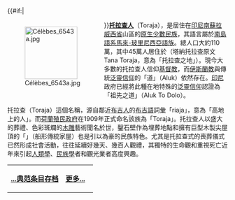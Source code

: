 {{#if:{{{image}}}|<div style="float:left;margin-right:1em">[[Image:Célèbes_6543a.jpg|120px]]
</div>}}'''[[托拉查人|托拉查人]]'''（Toraja），是居住在[[印尼|印尼]][[南蘇拉威西省|南蘇拉威西省]]山區的[[原住民|原生]][[少數民族|少數民族]]，其語言屬於[[南島語系|南島語系]][[馬來-玻里尼西亞語族|馬來-玻里尼西亞語族]]。總人口大約110萬，其中45萬人居住於{{link-en|塔納托拉查縣|Tana Toraja Regency}}（塔納托拉查原文Tana Toraja，意為「托拉查之地」）。現今大多數的托拉查人信仰[[基督教|基督教]]，而[[伊斯蘭教|伊斯蘭教]]與傳統[[泛靈論|泛靈信仰]]的「道」（Aluk）依然存在。[[印尼|印尼]]政府已經將此種在地特殊的[[泛靈論|泛靈信仰]]認證為「祖先之道」（Aluk To Dolo）。

托拉查（Toraja）這個名稱，源自鄰近[[布吉人|布吉人]]的[[布吉語|布吉語]]詞彙「riaja」，意為「高地上的人」。而[[荷屬東印度|荷蘭殖民政府]]在1909年正式命名該族為「Toraja」。托拉查人以盛大的葬禮、色彩斑斕的[[木雕|木雕]]藝術聞名於世，鑿石壁作為埋葬地點和擁有巨型木製尖屋頂的「{{link-en|東閣南|Tongkonan}}」（船形傳統家屋）也是引以為豪的民族特色。尤其是托拉查式的喪葬儀式已然形成社會活動，往往延續好幾天、幾百人觀禮，其獨特的生命觀和重視死亡近年來引起[[人類學|人類學]]、[[民族學|民族學]]者和觀光業者高度興趣。

{| class="noprint" width="100%"  border="0" style="padding: 0; margin: 0; background-color:transparent"
|-
|<div style="text-align:left;">'''[[Portal:社会/Featured_article|...典范条目存档]]'''</div>||
 <div style="text-align:right;margin-right:10px;margin-bottom:4px;">
'''[[托拉查人|更多...]]'''
 </div >
|}<noinclude>